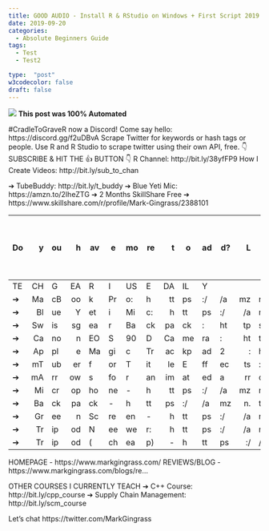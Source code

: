 ```yaml
---
title: GOOD AUDIO - Install R & RStudio on Windows + First Script 2019
date: 2019-09-20
categories:
  - Absolute Beginners Guide
tags:
  - Test
  - Test2

type:  "post"
w3codecolor: false
draft: false
---
```


<img src="/images/test_image_no_spaces.jpg" class="responsive">
**
This post was 100% Automated
**


#CradleToGraveR now a Discord! Come say hello: https://discord.gg/f2uDBvA
Scrape Twitter for keywords or hash tags or people. Use R and R Studio to scrape twitter using their own API, free.
👇SUBSCRIBE & HIT THE 👍 BUTTON 👇
R Channel: http://bit.ly/38yfFP9
How I Create Videos: http://bit.ly/sub_to_chan

➔ TubeBuddy: http://bit.ly/t_buddy
➔ Blue Yeti Mic: https://amzn.to/2IheZTG
➔ 2 Months SkillShare Free ➔  https://www.skillshare.com/r/profile/Mark-Gingrass/2388101

Do you have more to add? Let me know how you liked the video or if I need anything corrected in the comments below.
- - - - - - - - - - - - - - - - - - - - - - - - - - - - - - - - -
TECH GEAR I USE DAILY
➔ MacBook Pro: https://amzn.to/2XxeBsG
➔ Blue Yeti Mic: https://amzn.to/2IheZTG
➔ Swissgear Backpack: https://youtu.be/VTTnRMyFkB8
➔ Canon EOS 90D Camera: https://amzn.to/2u0o52K
➔ Apple Magic Trackpad 2: https://amzn.to/31XDugG
➔ mTuber for Title Effects : https://motionvfx.sjv.io/3M3KM
➔ mArrows for animated arrows: https://motionvfx.sjv.io/9B3oe
➔ Microphone - https://amzn.to/2LYfJkr
➔ Backpack - https://amzn.to/2Ep4uez
➔ Green Screen - https://amzn.to/2JVzMgP
➔ Tripod Neewer: https://amzn.to/2uF275X
➔ Tripod (cheap) - https://amzn.to/2Eo2wv4

HOMEPAGE - https://www.markgingrass.com/
REVIEWS/BLOG - https://www.markgingrass.com/blogs/re...

OTHER COURSES I CURRENTLY TEACH
➔ C++ Course: http://bit.ly/cpp_course
➔ Supply Chain Management:  http://bit.ly/scm_course

Let's chat
https://twitter.com/MarkGingrass
